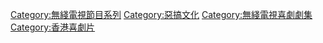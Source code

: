 [[Category:無綫電視節目系列|Category:無綫電視節目系列]]
[[Category:惡搞文化|Category:惡搞文化]]
[[Category:無綫電視喜劇劇集|Category:無綫電視喜劇劇集]]
[[Category:香港喜劇片|Category:香港喜劇片]]